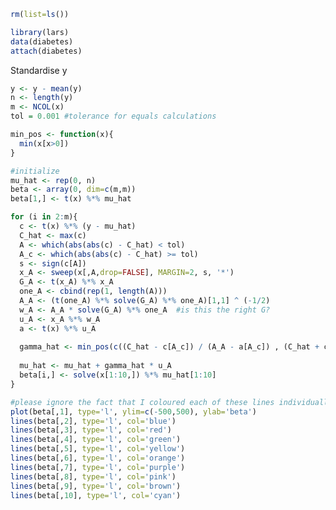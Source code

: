 

```r
rm(list=ls())

library(lars)
data(diabetes)
attach(diabetes)
```

Standardise y
```r
y <- y - mean(y)
n <- length(y)
m <- NCOL(x)
tol = 0.001 #tolerance for equals calculations

min_pos <- function(x){
  min(x[x>0])
}
```

```r
#initialize 
mu_hat <- rep(0, n)
beta <- array(0, dim=c(m,m))
beta[1,] <- t(x) %*% mu_hat

for (i in 2:m){
  c <- t(x) %*% (y - mu_hat)
  C_hat <- max(c)
  A <- which(abs(abs(c) - C_hat) < tol)
  A_c <- which(abs(abs(c) - C_hat) >= tol)
  s <- sign(c[A])
  x_A <- sweep(x[,A,drop=FALSE], MARGIN=2, s, '*')
  G_A <- t(x_A) %*% x_A
  one_A <- cbind(rep(1, length(A)))
  A_A <- (t(one_A) %*% solve(G_A) %*% one_A)[1,1] ^ (-1/2)
  w_A <- A_A * solve(G_A) %*% one_A  #is this the right G?
  u_A <- x_A %*% w_A
  a <- t(x) %*% u_A
  
  gamma_hat <- min_pos(c((C_hat - c[A_c]) / (A_A - a[A_c]) , (C_hat + c[A_c]) / (A_A + a[A_c])))
  
  mu_hat <- mu_hat + gamma_hat * u_A
  beta[i,] <- solve(x[1:10,]) %*% mu_hat[1:10]
}

#please ignore the fact that I coloured each of these lines individually 
plot(beta[,1], type='l', ylim=c(-500,500), ylab='beta')
lines(beta[,2], type='l', col='blue')
lines(beta[,3], type='l', col='red')
lines(beta[,4], type='l', col='green')
lines(beta[,5], type='l', col='yellow')
lines(beta[,6], type='l', col='orange')
lines(beta[,7], type='l', col='purple')
lines(beta[,8], type='l', col='pink')
lines(beta[,9], type='l', col='brown')
lines(beta[,10], type='l', col='cyan')
```
